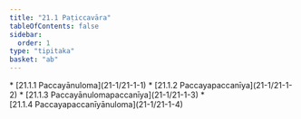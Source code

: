 ```yaml
---
title: "21.1 Paṭiccavāra"
tableOfContents: false
sidebar:
  order: 1
type: "tipitaka"
basket: "ab"
---
```



<DynamicBreadcrumb />



<TableOfContents>
* [21.1.1 Paccayānuloma](21-1/21-1-1)
* [21.1.2 Paccayapaccanīya](21-1/21-1-2)
* [21.1.3 Paccayānulomapaccanīya](21-1/21-1-3)
* [21.1.4 Paccayapaccanīyānuloma](21-1/21-1-4)
</TableOfContents>